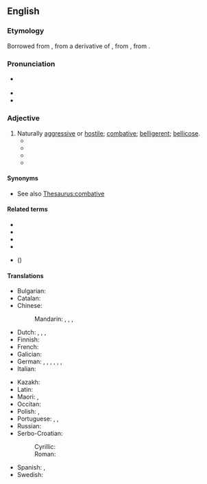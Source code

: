 ==English==

===Etymology===
{{root|en|ine-pro|*pewǵ-}}
Borrowed from {{bor|en|la|-}}, from a derivative of {{m|la|pugnāx}}, from {{m|la|pugnō||I fight}}, from {{m|la|pugnus||fist}}.

===Pronunciation===
* {{a|UK|US}} {{IPA|en|/pʌɡˈneɪ.ʃəs/}}
* {{audio|en|LL-Q1860 (eng)-Vealhurl-pugnacious.wav|Audio (RP)}}
* {{rhymes|en|eɪʃəs}}

===Adjective===
{{en-adj}}

# Naturally [[aggressive]] or [[hostile]]; [[combative]]; [[belligerent]]; [[bellicose]].
#* {{quote-book|en|year=1858|author={{w|Anthony Trollope}}|title=Dr Thorne|chapter=3|passage=Not that the doctor was a bully, or even '''pugnacious''', in the usual sense of the word; he had no disposition to provoke a fight, no propense love of quarrelling.}}
#* {{RQ:London Sea-Wolf|chapter=15|passage=As he made the demand he spat out a mouthful of blood and teeth and shoved his '''pugnacious''' face close to Oofty-Oofty.}}
#* {{quote-book|en|year=2003|author={{w|Ken Follett}}|title=Hornet Flight|isbn=9780451210746|url=http://books.google.ca/books?id=cveoqrRNew0C&dq=pugnacious+subject%3A%22fiction%22&q=pugnacious#v=snippet&q=pugnacious&f=false|pages=249-250|passage=In the face of bad news Churchill normally became even more '''pugnacious''', always wanting to respond to defeat by going on the attack.}}
#* {{quote-journal|en|author=Oliver Brown|title=Oscar Pistorius jailed for five years – sport afforded no protection against his tragic fallibilities: Bladerunner's punishment for killing Reeva Steenkamp is but a frippery when set against the burden that her bereft parents, June and Barry, must carry &#91;print version: No room for sentimentality in this tragedy, 13 September 2014, p.&nbsp;S22&#93;|url=http://www.telegraph.co.uk/news/worldnews/oscar-pistorius/11089621/Oscar-Pistorius-jailed-for-five-years-sport-afforded-no-protection-against-his-tragic-fallibilities.html|work={{w|The Daily Telegraph}} (Sport)|date=21 October 2014|passage=[I]n the 575 days since [[w:Oscar Pistorius|[Oscar] Pistorius]] shot dead his girlfriend {{w|Reeva Steenkamp}}, there has been an unseemly scramble to construct revisionist histories, to identify evidence beneath that placid exterior of a '''pugnacious''', hair-trigger personality.}}

====Synonyms====
* See also [[Thesaurus:combative]]

====Related terms====
* {{l|en|impugn}}
* {{l|en|poniard}}
* {{l|en|pugilism}}
* {{l|en|pugnacity}}
* {{l|en|repugn}} ({{l|en|repugnant}})

====Translations====
{{trans-top|aggressive, belligerent}}
* Bulgarian: {{t+|bg|свадлив}}
* Catalan: {{t|ca|pugnaç}}
* Chinese:
*: Mandarin: {{t|cmn|[[好戰]][[的]]|sc=Hani}}, {{t|cmn|[[好战]][[的]]|tr=hàozhàn de|sc=Hani}}, {{t|cmn|[[好鬥]][[的]]|sc=Hani}}, {{t|cmn|[[好斗]][[的]]|tr=hàodòu de|sc=Hani}}
* Dutch: {{t+|nl|strijdlustig}}, {{t+|nl|vechtlustig}}, {{t+|nl|vijandig}}, {{t+|nl|vijandig}}
* Finnish: {{t|fi|taistelunhaluinen}}
* French: {{t+|fr|pugnace}}
* Galician: {{t|gl|pugnaz}}
* German: {{t|de|kampflustig}}, {{t+|de|streitsüchtig}}, {{t|de|streitlustig}}, {{t|de|rauflustig}}, {{t+|de|kampfeslustig}}, {{t|de|kämpferisch}}, {{t+|de|aggressiv}}
* Italian: {{t+|it|pugnace}}
{{trans-mid}}
* Kazakh: {{t+|kk|содыр}}
* Latin: {{t|la|pugnāx}}
* Maori: {{t|mi|pukungangare}}, {{t|mi|ririhau}}
* Occitan: {{t|oc|pugnaç}}
* Polish: {{t+|pl|wojowniczy}}, {{t+|pl|awanturniczy|m}}
* Portuguese: {{t|pt|pugnaz}}, {{t|pt|pugnace}}, {{t+|pt|belicoso}}
* Russian: {{t+|ru|драчли́вый}}
* Serbo-Croatian:
*: Cyrillic: {{t|sh|ратоборан}}
*: Roman: {{t+|sh|ratoboran}}
* Spanish: {{t+|es|pugnaz}}, {{t+|es|belicoso}}
* Swedish: {{t+|sv|stridslysten}}
{{trans-bottom}}
{{C|en|Personality}}